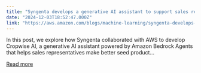 ```yaml
---
title: "Syngenta develops a generative AI assistant to support sales representatives using Amazon Bedrock Agents"
date: "2024-12-03T18:52:47.000Z"
link: "https://aws.amazon.com/blogs/machine-learning/syngenta-develops-a-generative-ai-assistant-to-support-sales-representatives-using-amazon-bedrock-agents/"
---
```


In this post, we explore how Syngenta collaborated with AWS to develop Cropwise AI, a generative AI assistant powered by Amazon Bedrock Agents that helps sales representatives make better seed product...

[Read more](https://aws.amazon.com/blogs/machine-learning/syngenta-develops-a-generative-ai-assistant-to-support-sales-representatives-using-amazon-bedrock-agents/)
